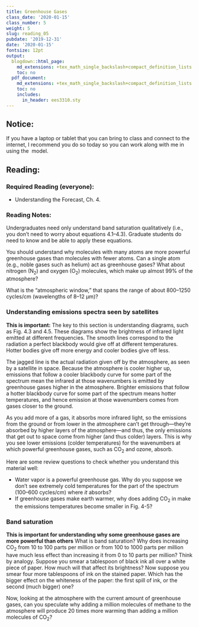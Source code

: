 ```yaml
---
title: Greenhouse Gases
class_date: '2020-01-15'
class_number: 5
weight: 5
slug: reading_05
pubdate: '2019-12-31'
date: '2020-01-15'
fontsize: 12pt
output:
  blogdown::html_page:
    md_extensions: +tex_math_single_backslash+compact_definition_lists
    toc: no
  pdf_document:
    md_extensions: +tex_math_single_backslash+compact_definition_lists
    toc: no
    includes:
      in_header: ees3310.sty
---
```

## Notice:

If you have a laptop or tablet that you can bring to class and connect to the internet, I recommend you do so today so you can work along with me in using the \MODTRAN\ model.


## Reading:

### Required Reading (everyone):

* Understanding the Forecast, Ch. 4.

### Reading Notes:

Undergraduates need only understand band saturation qualitatively
(i.e., you don't need to worry about equations 4.1--4.3).
Graduate students do need to know and be able to apply these equations.

You should understand why molecules with many atoms are
more powerful greenhouse gases than molecules with fewer atoms. Can a single
atom (e.g., noble gases such as helium) act as greenhouse gases? What about
nitrogen (N~2~) and oxygen (O~2~) molecules, which make up almost 99% of
the atmosphere?

What is the "atmospheric window," that spans the range of about
800--1250 cycles/cm (wavelengths of 8--12 &mu;m)?

### Understanding emissions spectra seen by satellites

**This is important:** The key to this section is understanding diagrams,
such as Fig. 4.3 and 4.5. These diagrams show the brightness of
infrared light emitted at different frequencies. The smooth lines correspond
to the radiation a perfect blackbody would give off at different temperatures.
Hotter bodies give off more energy and cooler bodies give off less.

The jagged line is the actual radiation given off by the atmosphere, as seen by
a satellite in space. Because the atmosphere is cooler higher up, emissions that follow a cooler
blackbody curve for some part of the spectrum mean the infrared at
those wavenumbers is emitted by greenhouse gases higher in the atmosphere.
Brighter emissions that follow a hotter blackbody curve for some part of
the spectrum means hotter temperatures, and hence emission at those wavenumbers
comes from gases closer to the ground.

As you add more of a gas, it absorbs more infrared light, so the emissions from
the ground or from lower in the atmosphere can't get through---they're absorbed
by higher layers of the atmosphere---and thus, the only emissions that get out to
space come from higher (and thus colder) layers. This is why you see lower
emissions (colder temperatures) for the wavenumbers at which powerful greenhouse
gases, such as CO~2~ and ozone, absorb.

Here are some review questions to check whether you understand this material
well:

* Water vapor is a powerful greenhouse gas. Why do you suppose we don't
  see extremely cold temperatures for the part of the spectrum (100--600 cycles/cm)
  where _it_ absorbs?
* If greenhouse gases make earth warmer, why does adding CO~2~ in
  make the emissions temperatures become smaller in Fig. 4-5?


### Band saturation

**This is important for understanding why some greenhouse gases are more
powerful than others** What is band saturation? Why does increasing CO~2~
from 10 to 100 parts per million or from 100 to 1000 parts per million have much
less effect than increasing it from 0 to 10 parts per million? Think by analogy.
Suppose you smear a tablespoon of black ink all over a white piece of
paper. How much will that affect its brightness? Now suppose you smear four
more tablespoons of ink on the stained paper. Which has the bigger effect on
the whiteness of the paper: the first spill of ink, or the second (much bigger)
one?

Now, looking at the atmosphere with the current amount of greenhouse gases,
can you speculate why adding a million molecules of methane to the atmosphere
will produce 20 times more warming than adding a million molecules of CO~2~?
